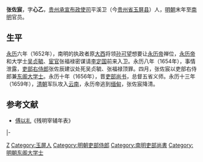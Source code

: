 {{No footnotes|time=2020-07-27T00:08:51+00:00}}
'''张佐宸'''{{BD|？年||？年||}}，字'''心乙'''，[[贵州承宣布政使司|贵州承宣布政使司]]平溪卫（今[[贵州省|贵州省]][[玉屏县|玉屏县]]）人，[[明朝|明朝]]末年至[[南明|南明]]官员。

== 生平 ==
[[永曆_(南明)|永历]]六年（1652年），南明的执政者原[[大西|大西]]将领[[孙可望|孙可望]]想要让[[永历帝|永历帝]]禅位，[[永历帝|永历帝]]和大学士[[吴贞毓|吴贞毓]]、[[宦官|宦官]]张福禄密谋请[[李定国|李定国]]前来入卫。永历八年（1654年），事情泄露，[[吏部右侍郎|吏部右侍郎]]张佐辰建议处死吴贞毓、张福禄顶罪。四月，张佐宸以吏部右侍郎兼[[东阁大学士|东阁大学士]]。永历十年（1656年），晋[[吏部尚书|吏部尚书]]，总督五省义师。永历十三年（1659年），[[清朝|清朝]]军队攻入[[云南|云南]]，永历帝逃到[[缅甸|缅甸]]，张佐宸降清。

==参考文献==
*[[傅以礼|傅以礼]]《残明宰辅年表》

{{start box}}
{{s-off}}
{{s-before|[[晏清|晏清]]}}
{{s-title|rows=2|[[南明|南明]][[吏部尚書|吏部尚書]]|1650年－1652年<br>1654年－1656年}}
{{s-after|[[范鑛|范鑛]]}}
|-
{{s-before|范鑛}}
{{s-after|[[金維新|金維新]]<br><small>（署）</small>}}
{{end box}}

{{Authority control}}

{{DEFAULTSORT:Z张}}
[[Category:张姓|Z]]
[[Category:玉屏人|Category:玉屏人]]
[[Category:明朝吏部侍郎|Category:明朝吏部侍郎]]
[[Category:南明吏部尚書|Category:南明吏部尚書]]
[[Category:明朝东阁大学士|Category:明朝东阁大学士]]


{{明朝人物小作品}}